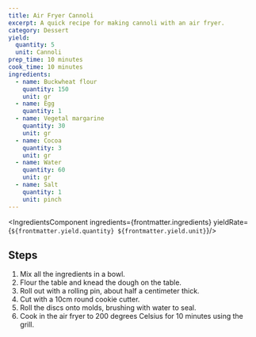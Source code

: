 ```yaml
---
title: Air Fryer Cannoli
excerpt: A quick recipe for making cannoli with an air fryer.
category: Dessert
yield:
  quantity: 5
  unit: Cannoli
prep_time: 10 minutes
cook_time: 10 minutes
ingredients:
  - name: Buckwheat flour
    quantity: 150
    unit: gr
  - name: Egg
    quantity: 1
  - name: Vegetal margarine
    quantity: 30
    unit: gr
  - name: Cocoa
    quantity: 3
    unit: gr
  - name: Water
    quantity: 60
    unit: gr
  - name: Salt
    quantity: 1
    unit: pinch
---
```


<IngredientsComponent ingredients={frontmatter.ingredients} yieldRate={`${frontmatter.yield.quantity} ${frontmatter.yield.unit}`}/>

## Steps

1. Mix all the ingredients in a bowl.
2. Flour the table and knead the dough on the table.
3. Roll out with a rolling pin, about half a centimeter thick.
4. Cut with a 10cm round cookie cutter.
5. Roll the discs onto molds, brushing with water to seal.
6. Cook in the air fryer to 200 degrees Celsius for 10 minutes using the grill.
